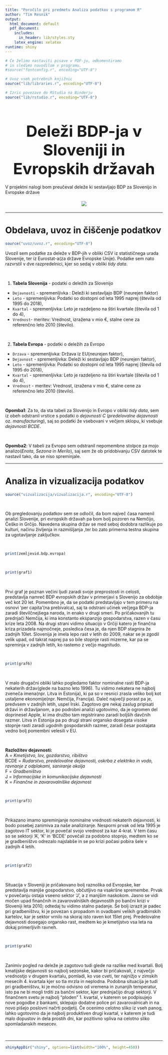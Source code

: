 ```yaml
---
title: "Poročilo pri predmetu Analiza podatkov s programom R"
author: "Tim Resnik"
output:
  html_document: default
  pdf_document:
    includes:
      in_header: lib/styles.sty
    latex_engine: xelatex
runtime: shiny
---
```


<style type="text/css">
h1.title {
  font-size: 27px;
  color: Grey;
}
h4.author{
  color:Grey;
  margin-bottom: 40px;
}
h1.naslov{
  font-size: 50px;
  margin-bottom: 20px;
}
center.slika{
  margin-top: 20px;
  margin-bottom: 20px;
}
</style>

```r
# Če želimo nastaviti pisave v PDF-ju, odkomentiramo
# in sledimo navodilom v programu.
#source("fontconfig.r", encoding="UTF-8")

# Uvoz vseh potrebnih knjižnic
source("lib/libraries.r", encoding="UTF-8")
```

```r
# Izris povezave do RStudia na Binderju
source("lib/rstudio.r", encoding="UTF-8")
```

<center><h1 class='naslov'>Deleži BDP-ja v Sloveniji in Evropskih državah</h1> </center>

V projektni nalogi bom preučeval deleže ki sestavljajo BDP za Slovenijo in Evropske države

<center class="slika">

![](slike/bdp.jpg)

</center>

***

# Obdelava, uvoz in čiščenje podatkov

```r
source("uvoz/uvoz.r", encoding="UTF-8")
```

Uvozil sem podatke za deleže v BDP-jih v obliki CSV iz statističnega urada Slovenije,
ter iz Eurostat-a(za države Evropske Unije). Podatke sem nato razvrstil v dve razpredelnici,
kjer so sedaj v obliki *tidy data*.

&nbsp;
&nbsp;


1. **Tabela Slovenija** - podatki o deležih za Slovenijo
  - `Dejavnosti` - spremenljivka : Deleži ki sestavljajo BDP (neurejen faktor)
  - `Leto` - spremenljivka: Podatki so dostopni od leta 1995 naprej (števila od 1995 do 2018),
  - `Kvartal` - spremenljivka: Leto je razdeljeno na štiri kvartale (števila od 1 do 4),
  - `Vrednost`- meritev: Vrednost, izražena v mio €, stalne cene za referenčno leto 2010 (število).

&nbsp;
&nbsp;

2. **Tabela Evropa** - podatki o deležih za Evropo
  - `Drzava` - spremenljivka: Država iz EU(neurejen faktor),
  - `Dejavnost` - spremenljivka: Deleži ki sestavljajo BDP (neurejen faktor),
  - `Leto` - spremenljivka: Podatki so dostopni od leta 1995 naprej (števila od 1995 do 2018),
  - `Kvartal` - spremenljivka: Leto je razdeljeno na štiri kvartale (števila od 1 do 4),
  - `Vrednost` - meritev: Vrednost, izražena v mio €, stalne cene za referenčno leto 2010 (število).

&nbsp;
&nbsp;

**Opomba1**: Za to, da sta tabeli za Slovenijo in Evropo v obliki *tidy data*, sem iz obeh odstranil vrstice s podatki o
*dejavnosti C* (*predelovalne dejavnosti* oz. *manufacturing*), saj so podatki že vsebovani v večjem sklopu, 
ki vsebuje *dejavnosti BCDE*.

&nbsp;

**Opomba2**: V tabeli za Evropo sem odstranil nepomembne stolpce za mojo analizo(*Enota*, *Sezona* in *Merilo*), saj sem že ob pridobivanju CSV datotek te nastavil tako, da se niso spreminjale. 


***

# Analiza in vizualizacija podatkov

```r
source("vizualizacija/vizualizacija.r", encoding="UTF-8")
```

&nbsp;

Ob pregledovanju podatkov sem se odločil, da bom največ časa namenil analizi Slovenije, pri evropskih državah pa bom bolj pozoren na Nemčijo, Češko in Grčijo. Navedena skupina držav se med seboj dodobra razlikuje po kulturi, načinu življenja in razmišljanja ,ter bo zato primerna testna skupina za ugotavljanje zaključkov.

&nbsp;
&nbsp;

```r
print(zemljevid.bdp.evropa)
```

&nbsp;
&nbsp;

```r
print(graf1)
```

&nbsp;

Prvi graf je poznan večini ljudi zaradi svoje preprostosti in celosti, predstavlja namreč BDP evropskih držav v primerjavi s Slovenijo za obdobje več kot 20 let.
Pomembno je, da se podatki predstavljajo v tem primeru na osnovi 'per capita'(na prebivalca), saj ta odstrani učinek večjega BDP-ja zaradi številčnejšega naroda, in enako v drugi smeri.
Po pričakovanjih tu prednjači Nemčija, ki ima konstanto ekspanzijo gospodarstva, razen v času krize leta 2008. Na drugi strani vidimo situacijo v Grčiji katero je finančna kriza prizadela najmočneje, posledica česa je, da njen BDP stagnira že zadnjih 10let. Slovenija je imela lepo rast v letih do 2009, nakar se je zgodil velik upad, od takrat naprej pa so bile stopnje rasti mizerne, kar pa se spreminja v zadnjih letih, ko rastemo z večjo magnitudo.

&nbsp;
&nbsp;

```r
print(graf6)
```

&nbsp;

V malo drugačni obliki lahko pogledamo faktor nominalne rasti BDP-ja nekaterih držav(glede na bazno leto 1996). Tu vidimo nekatera ne najbolj zveneča imena(npr. Litva in Estonija), ki pa so v resnici zrasla veliko bolj kot ustaljene ekonomije(npr. Nemčija, Francija). Daleč največji porast pa je, predvsem v zadnjih letih, uspel Irski. Zagotovo gre nekaj zaslug pripisati državi in državljanom, a po podrobni analizi ugotovimo, da je ogromen del doprinesel Apple, ki ima družbo tam registrirano zaradi boljših davčnih razmer. Litva in Estonija pa po drugi strani organsko dosegata visoke stopnje rasti zaradi ugodnih gospodarskih razmer, zaradi česar postajata vedno bolj pomembni velesili v EU.

&nbsp;
&nbsp;

**Razložitev dejavnosti:**  
A = *Kmetijstvo, lov, gozdarstvo, ribištvo*  
BCDE =  *Rudarstvo, predelovalne dejavnosti, oskrba z elektriko in vodo, ravnanje z odplakami, saniranje okolja*  
F = *Gradbeništvo*  
J = *Informacijske in komunikacijske dejavnosti*  
K = *Finančne in zavarovalniške dejavnost*  

&nbsp;
&nbsp;

```r
print(graf3)
```

&nbsp;

Prikazano imamo spreminjanje nominalne vrednosti nekaterih dejavnosti, ki bodo posebej zanimiva za naše analiziranje. Nesporni prvak od leta 1995 je zagotovo IT sektor, ki je povečal svojo vrednost za kar 4-krat. V tem času so se sektorji 'A', 'K' in 'BCDE' povečali za podobno stopnjo, medtem ko se je gradbeništvo odrezalo najslabše in se po krizi počasi pobira šele v zadnjih 4 letih.

&nbsp;
&nbsp;

```r
print(graf2)
```

&nbsp;

Situacija v Sloveniji je pričakovano bolj raznolika od Evropske, ker predstavlja manjše gospodarstvo, občutljivo na vsakršne spremembe. Prvak v povečanju ostaja vseeno sektor 'J', a z manjšim naskokom. Jasno se vidi močen upad finančnih in zavarovalniških dejavnostih po bančni krizi v Sloveniji leta 2010; odtedaj tu vidimo stalno padanje. Še bolj izrazit je padec pri gradbeništvu, ki je povezan s propadom in ovadbami velikih gradbinskih kartelov, kar je sektor vrnilo na skoraj isto raven kot 15let prej. Predelovalne dejavnosti dosegajo organsko rast, medtem ko je kmetijstvo vsa leta na dokaj primerljivih ravneh.

&nbsp;
&nbsp;

```r
print(graf4)
```

&nbsp;

Zanimiv pogled na deleže je zagotovo tudi glede na razlike med kvartali. Bolj kmatijske dejavnosti so najbolj sezonske, kakor bi pričakovali, z največjo vrednostjo v drugem kvartalu, pomladi, ko vse cveti, ter najnižjo v zimskih mesecih 4. kvartala kjer so tla mrzla in neplodna. Podobna situacija je tudi pri gradbeništvu, ki je močno odvisno od vremena in zunanjih temperatur, isto pa ne bi mogli trditi za bančni sektor, kjer prednjačijo drugi sektorji. V finančnem svetu je najbolj "ploden" 1. kvartal, v katerem se podpisujejo nove pogodbe z bankami, sklepajo dodatne police pri zavarovalnicah in na novo pišejo poslovni načrti podjetij. Če ocenimo celotno sliko iz vseh panog, lahko ugotovimo da je najbolj produktiven drugi kvartal, v katerem je tudi malo dopustov in dela prostih dni, kar pozitivno vpliva na celotno sliko spomladanskih mesecev.

&nbsp;
&nbsp;


***

```r
shinyAppDir("shiny", options=list(width="100%", height=450))
```
